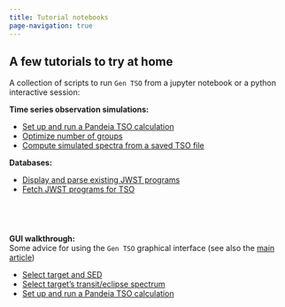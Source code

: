```yaml
---
title: Tutorial notebooks
page-navigation: true
---
```


## A few tutorials to try at home



A collection of scripts to run `Gen TSO` from a jupyter notebook or a python interactive session:

**Time series observation simulations:**

- [Set up and run a Pandeia TSO calculation](tutorials_tso_run.qmd)
- [Optimize number of groups](tutorials_tso_optimize.qmd)
- [Compute simulated spectra from a saved TSO file](tutorials_tso_post_processing.qmd)

**Databases:**

- [Display and parse existing JWST programs](tutorials_jwst_programs.qmd)
- [Fetch JWST programs for TSO](tutorials_fetch_jwst_programs.qmd)

<br>
---

**GUI walkthrough:**<br>
Some advice for using the `Gen TSO` graphical interface (see also the [main article](get_started.qmd))

- [Select target and SED](select_target.qmd)
- [Select target's transit/eclipse spectrum](select_planet_model.qmd)
- [Set up and run a Pandeia TSO calculation](run_pandeia.qmd)

